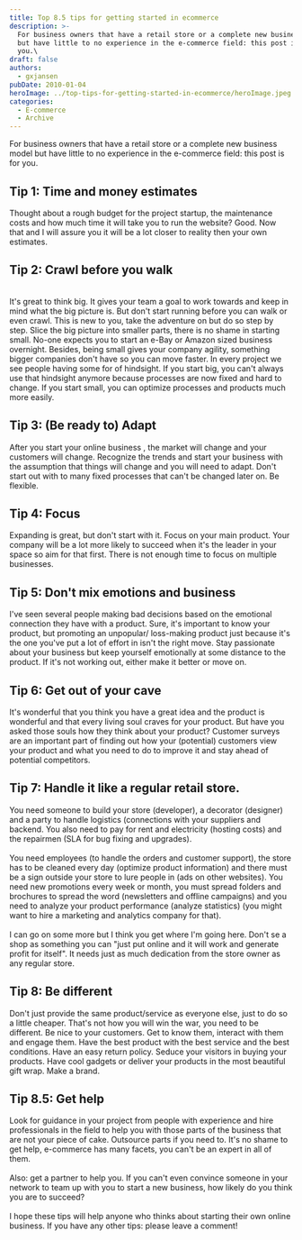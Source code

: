 ```yaml
---
title: Top 8.5 tips for getting started in ecommerce
description: >-
  For business owners that have a retail store or a complete new business model
  but have little to no experience in the e-commerce field: this post is for
  you.\
draft: false
authors:
  - gxjansen
pubDate: 2010-01-04
heroImage: ../top-tips-for-getting-started-in-ecommerce/heroImage.jpeg
categories:
  - E-commerce
  - Archive
---
```

For business owners that have a retail store or a complete new business model but have little to no experience in the e-commerce field: this post is for you.

## Tip 1: Time and money estimates

Thought about a rough budget for the project startup, the maintenance costs and how much time it will take you to run the website? Good. Now \
that and I will assure you it will be a lot closer to reality then your own estimates.

## Tip 2: Crawl before you walk

\
It's great to think big. It gives your team a goal to work towards and keep in mind what the big picture is. But don't start running before you can walk or even crawl. This is new to you, take the adventure on but do so step by step. Slice the big picture into smaller parts, there is no shame in starting small. No-one expects you to start an e-Bay or Amazon sized business overnight. Besides, being small gives your company agility, something bigger companies don't have so you can move faster. In every project we see people having some for of hindsight. If you start big, you can't always use that hindsight anymore because processes are now fixed and hard to change. If you start small, you can optimize processes and products much more easily.&#x20;

## Tip 3: (Be ready to) Adapt

After you start your online business , the market will change and your customers will change. Recognize the trends and start your business with the assumption that things will change and you will need to adapt. Don't start out with to many fixed processes that can't be changed later on. Be flexible.

## Tip 4: Focus

Expanding is great, but don't start with it. Focus on your main product. Your company will be a lot more likely to succeed when it's the leader in your space so aim for that first. There is not enough time to focus on multiple businesses.

## Tip 5: Don't mix emotions and business

I've seen several people making bad decisions based on the emotional connection they have with a product. Sure, it's important to know your product, but promoting an unpopular/ loss-making product just because it's the one you've put a lot of effort in isn't the right move. Stay passionate about your business but keep yourself emotionally at some distance to the product. If it's not working out, either make it better or move on.

## Tip 6: Get out of your cave

It's wonderful that you think you have a great idea and the product is wonderful and that every living soul craves for your product. But have you asked those souls how they think about your product? Customer surveys are an important part of finding out how your (potential) customers view your product and what you need to do to improve it and stay ahead of potential competitors.

## Tip 7: Handle it like a regular retail store.

You need someone to build your store (developer), a decorator (designer) and a party to handle logistics (connections with your suppliers and backend. You also need to pay for rent and electricity (hosting costs) and the repairmen (SLA for bug fixing and upgrades).\
\
You need employees (to handle the orders and customer support), the store has to be cleaned every day (optimize product information) and there must be a sign outside your store to lure people in (ads on other websites). You need new promotions every week or month, you must spread folders and brochures to spread the word (newsletters and offline campaigns) and you need to analyze your product performance (analyze statistics) (you might want to hire a marketing and analytics company for that).\
\
I can go on some more but I think you get where I'm going here. Don't se a shop as something you can "just put online and it will work and generate profit for itself". It needs just as much dedication from the store owner as any regular store.

## Tip 8: Be different

Don't just provide the same product/service as everyone else, just to do so a little cheaper. That's not how you will win the war, you need to be different. Be nice to your customers. Get to know them, interact with them and engage them. Have the best product with the best service and the best conditions. Have an easy return policy. Seduce your visitors in buying your products. Have cool gadgets or deliver your products in the most beautiful gift wrap. Make a brand.

## Tip 8.5: Get help

Look for guidance in your project from people with experience and hire professionals in the field to help you with those parts of the business that are not your piece of cake. Outsource parts if you need to. It's no shame to get help, e-commerce has many facets, you can't be an expert in all of them.\
\
Also: get a partner to help you. If you can't even convince someone in your network to team up with you to start a new business, how likely do you think you are to succeed?\
\
I hope these tips will help anyone who thinks about starting their own online business. If you have any other tips: please leave a comment!
